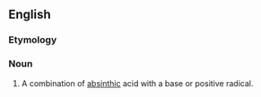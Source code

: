 ==English==

===Etymology===
{{suffix|absinth|ate}}

===Noun===
{{en-noun}}

# {{chemistry}} A combination of [[absinthic]] acid with a base or positive radical.